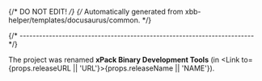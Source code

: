 {/* DO NOT EDIT! */}
{/* Automatically generated from xbb-helper/templates/docusaurus/common. */}


{/* ------------------------------------------------------------------------ */}

The project was renamed **xPack Binary Development Tools**
(in <Link to={props.releaseURL || 'URL'}>{props.releaseName || 'NAME'}</Link>).

